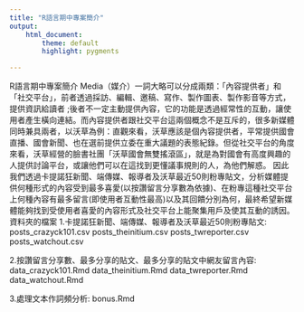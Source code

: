 ---
title: "R語言期中專案簡介"
output: 
    html_document:
        theme: default
        highlight: pygments

---

R語言期中專案簡介
Media（媒介）一詞大略可以分成兩類：「內容提供者」和「社交平台」，前者透過採訪、編輯、邀稿、寫作、製作圖表、製作影音等方式，提供資訊給讀者 ;後者不一定主動提供內容，它的功能是透過經常性的互動，讓使用者產生橫向連結。而內容提供者跟社交平台這兩個概念不是互斥的，很多新媒體同時兼具兩者，以沃草為例：直觀來看，沃草應該是個內容提供者，平常提供國會直播、國會新聞、也在選前提供立委在重大議題的表態紀錄。但從社交平台的角度來看，沃草經營的臉書社團「沃草國會無雙搖滾區」，就是為對國會有高度興趣的人提供討論平台，或讓他們可以在這找到更懂議事規則的人，為他們解惑。
因此我們透過卡提諾狂新聞、端傳媒、報導者及沃草最近50則粉專貼文，分析媒體提供何種形式的內容受到最多喜愛(以按讚留言分享數為依據)、在粉專這種社交平台上何種內容有最多留言(即使用者互動性最高)以及其回饋分別為何，最終希望新媒體能夠找到受使用者喜愛的內容形式及社交平台上能聚集用戶及使其互動的誘因。
資料夾的檔案
1.卡提諾狂新聞、端傳媒、報導者及沃草最近50則粉專貼文:
posts_crazyck101.csv
posts_theinitium.csv
posts_twreporter.csv
posts_watchout.csv

2.按讚留言分享數、最多分享的貼文、最多分享的貼文中網友留言內容:
data_crazyck101.Rmd
data_theinitium.Rmd
data_twreporter.Rmd
data_watchout.Rmd

3.處理文本作詞頻分析:
bonus.Rmd
